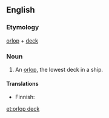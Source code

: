 ==English==

===Etymology===
[[orlop]] + [[deck]]

===Noun===
{{en-noun|head=[[orlop]] [[deck]]}}

# {{lb|en|nautical}} An [[orlop]], the lowest deck in a ship.

====Translations====
{{trans-top|lowest deck}}
* Finnish: {{t|fi|köysikansi}}
{{trans-mid}}
{{trans-bottom}}

[[et:orlop deck]]